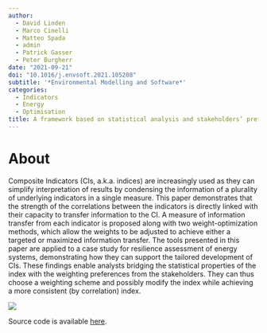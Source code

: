 ```yaml
---
author:
  - David Linden
  - Marco Cinelli
  - Matteo Spada
  - admin
  - Patrick Gasser
  - Peter Burgherr
date: "2021-09-21"
doi: "10.1016/j.envsoft.2021.105208"
subtitle: '*Environmental Modelling and Software*'
categories:
  - Indicators
  - Energy
  - Optimisation
title: A framework based on statistical analysis and stakeholders’ preferences to inform weighting in composite indicators
---
```


# About

Composite Indicators (CIs, a.k.a. indices) are increasingly used as they can simplify interpretation of results by condensing the information of a plurality of underlying indicators in a single measure. This paper demonstrates that the strength of the correlations between the indicators is directly linked with their capacity to transfer information to the CI. A measure of information transfer from each indicator is proposed along with two weight-optimization methods, which allow the weights to be adjusted to achieve either a targeted or maximized information transfer. The tools presented in this paper are applied to a case study for resilience assessment of energy systems, demonstrating how they can support the tailored development of CIs. These findings enable analysts bridging the statistical properties of the index with the weighting preferences from the stakeholders. They can thus choose a weighting scheme and possibly modify the index while achieving a more consistent (by correlation) index.

![](featured.jpg)

Source code is available [here](https://bitbucket.org/ensadpsi/ciao-tool/src/master/).
